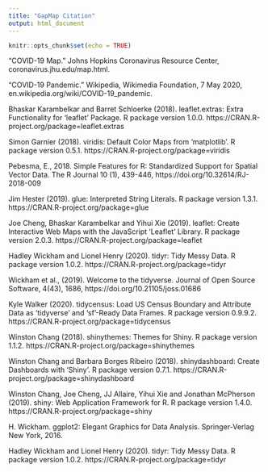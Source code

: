```yaml
---
title: "GapMap Citation"
output: html_document
---
```


```r
knitr::opts_chunk$set(echo = TRUE)
```
  “COVID-19 Map.” Johns Hopkins Coronavirus Resource Center, coronavirus.jhu.edu/map.html.
  
  “COVID-19 Pandemic.” Wikipedia, Wikimedia Foundation, 7 May 2020, 
  en.wikipedia.org/wiki/COVID-19_pandemic.

  Bhaskar Karambelkar and Barret Schloerke (2018). leaflet.extras: Extra
  Functionality for 'leaflet' Package. R package version 1.0.0.
  https://CRAN.R-project.org/package=leaflet.extras
  
  Simon Garnier (2018). viridis: Default Color Maps from 'matplotlib'. R
  package version 0.5.1. https://CRAN.R-project.org/package=viridis
  
  Pebesma, E., 2018. Simple Features for R: Standardized Support for Spatial
  Vector Data. The R Journal 10 (1), 439-446,
  https://doi.org/10.32614/RJ-2018-009
  
  Jim Hester (2019). glue: Interpreted String Literals. R package version
  1.3.1. https://CRAN.R-project.org/package=glue
  
  Joe Cheng, Bhaskar Karambelkar and Yihui Xie (2019). leaflet: Create
  Interactive Web Maps with the JavaScript 'Leaflet' Library. R package
  version 2.0.3. https://CRAN.R-project.org/package=leaflet
  
  Hadley Wickham and Lionel Henry (2020). tidyr: Tidy Messy Data. R package
  version 1.0.2. https://CRAN.R-project.org/package=tidyr
  
  Wickham et al., (2019). Welcome to the tidyverse. Journal of Open Source
  Software, 4(43), 1686, https://doi.org/10.21105/joss.01686
  
  Kyle Walker (2020). tidycensus: Load US Census Boundary and Attribute Data
  as 'tidyverse' and 'sf'-Ready Data Frames. R package version 0.9.9.2.
  https://CRAN.R-project.org/package=tidycensus
  
  Winston Chang (2018). shinythemes: Themes for Shiny. R package version
  1.1.2. https://CRAN.R-project.org/package=shinythemes
  
  Winston Chang and Barbara Borges Ribeiro (2018). shinydashboard: Create
  Dashboards with 'Shiny'. R package version 0.7.1.
  https://CRAN.R-project.org/package=shinydashboard
  
  Winston Chang, Joe Cheng, JJ Allaire, Yihui Xie and Jonathan McPherson
  (2019). shiny: Web Application Framework for R. R package version 1.4.0.
  https://CRAN.R-project.org/package=shiny
  
  H. Wickham. ggplot2: Elegant Graphics for Data Analysis. Springer-Verlag
  New York, 2016.
  
  Hadley Wickham and Lionel Henry (2020). tidyr: Tidy Messy Data. R package
  version 1.0.2. https://CRAN.R-project.org/package=tidyr


  
  

  
  
  
  

